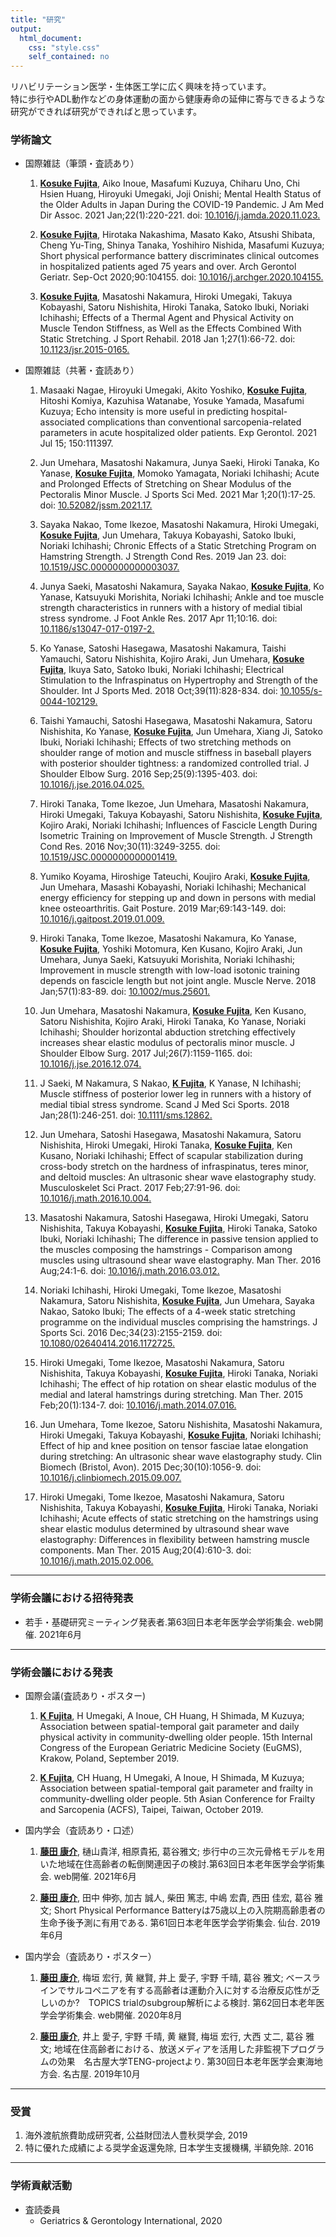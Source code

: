 ```yaml
---
title: "研究"
output:
  html_document:
    css: "style.css"
    self_contained: no
---
```


リハビリテーション医学・生体医工学に広く興味を持っています。  
特に歩行やADL動作などの身体運動の面から健康寿命の延伸に寄与できるような研究ができれば研究ができればと思っています。

### 学術論文
  - 国際雑誌（筆頭・査読あり）
    1. <B><U>Kosuke Fujita</U></B>, Aiko Inoue, Masafumi Kuzuya, Chiharu Uno, Chi Hsien Huang, Hiroyuki Umegaki, Joji Onishi; Mental Health Status of the Older Adults in Japan During the COVID-19 Pandemic. J Am Med Dir Assoc. 2021 Jan;22(1):220-221. doi: [10.1016/j.jamda.2020.11.023.](https://www.jamda.com/article/S1525-8610(20)30988-9/fulltext)
    
    1. <B><U>Kosuke Fujita</U></B>, Hirotaka Nakashima, Masato Kako, Atsushi Shibata, Cheng Yu-Ting, Shinya Tanaka, Yoshihiro Nishida, Masafumi Kuzuya; Short physical performance battery discriminates clinical outcomes in hospitalized patients aged 75 years and over. Arch Gerontol Geriatr. Sep-Oct 2020;90:104155. doi: [10.1016/j.archger.2020.104155.](https://www.sciencedirect.com/science/article/abs/pii/S0167494320301497?via%3Dihub)
    
    1. <B><U>Kosuke Fujita</U></B>, Masatoshi Nakamura, Hiroki Umegaki, Takuya Kobayashi, Satoru Nishishita, Hiroki Tanaka, Satoko Ibuki, Noriaki Ichihashi; Effects of a Thermal Agent and Physical Activity on Muscle Tendon Stiffness, as Well as the Effects Combined With Static Stretching. J Sport Rehabil. 2018 Jan 1;27(1):66-72. doi: [10.1123/jsr.2015-0165.](https://journals.humankinetics.com/view/journals/jsr/27/1/article-p66.xml?content=abstract)


  - 国際雑誌（共著・査読あり）
    1. Masaaki Nagae, Hiroyuki Umegaki, Akito Yoshiko, <B><U>Kosuke Fujita</U></B>, Hitoshi Komiya, Kazuhisa Watanabe, Yosuke Yamada, Masafumi Kuzuya; Echo intensity is more useful in predicting hospital-associated complications than conventional sarcopenia-related parameters in acute hospitalized older patients. Exp Gerontol. 2021 Jul 15; 150:111397.  
    
    1. Jun Umehara, Masatoshi Nakamura, Junya Saeki, Hiroki Tanaka, Ko Yanase, <B><U>Kosuke Fujita</U></B>, Momoko Yamagata, Noriaki Ichihashi; Acute and Prolonged Effects of Stretching on Shear Modulus of the Pectoralis Minor Muscle. J Sports Sci Med. 2021 Mar 1;20(1):17-25. doi: [10.52082/jssm.2021.17.](https://www.jssm.org/jssm-20-17.xml%3EFulltext)  
    
    1. Sayaka Nakao, Tome Ikezoe, Masatoshi Nakamura, Hiroki Umegaki, <B><U>Kosuke Fujita</U></B>, Jun Umehara, Takuya Kobayashi, Satoko Ibuki, Noriaki Ichihashi; Chronic Effects of a Static Stretching Program on Hamstring Strength. J Strength Cond Res. 2019 Jan 23. doi: [10.1519/JSC.0000000000003037.](https://journals.lww.com/nsca-jscr/Abstract/9000/Chronic_Effects_of_a_Static_Stretching_Program_on.94986.aspx)
    
    1. Junya Saeki, Masatoshi Nakamura, Sayaka Nakao, <B><U>Kosuke Fujita</U></B>, Ko Yanase, Katsuyuki Morishita, Noriaki Ichihashi; Ankle and toe muscle strength characteristics in runners with a history of medial tibial stress syndrome. J Foot Ankle Res. 2017 Apr 11;10:16. doi: [10.1186/s13047-017-0197-2.](https://jfootankleres.biomedcentral.com/articles/10.1186/s13047-017-0197-2)
    
    1. Ko Yanase, Satoshi Hasegawa, Masatoshi Nakamura, Taishi Yamauchi, Satoru Nishishita, Kojiro Araki, Jun Umehara, <B><U>Kosuke Fujita</U></B>, Ikuya Sato, Satoko Ibuki, Noriaki Ichihashi; Electrical Stimulation to the Infraspinatus on Hypertrophy and Strength of the Shoulder. Int J Sports Med. 2018 Oct;39(11):828-834. doi: [10.1055/s-0044-102129.](https://www.thieme-connect.de/products/ejournals/abstract/10.1055/s-0044-102129)
    
    1. Taishi Yamauchi, Satoshi Hasegawa, Masatoshi Nakamura, Satoru Nishishita, Ko Yanase, <B><U>Kosuke Fujita</U></B>, Jun Umehara, Xiang Ji, Satoko Ibuki, Noriaki Ichihashi; Effects of two stretching methods on shoulder range of motion and muscle stiffness in baseball players with posterior shoulder tightness: a randomized controlled trial. J Shoulder Elbow Surg. 2016 Sep;25(9):1395-403. doi: [10.1016/j.jse.2016.04.025.](https://www.jshoulderelbow.org/)
    
    1. Hiroki Tanaka, Tome Ikezoe, Jun Umehara, Masatoshi Nakamura, Hiroki Umegaki, Takuya Kobayashi, Satoru Nishishita, <B><U>Kosuke Fujita</U></B>, Kojiro Araki, Noriaki Ichihashi; Influences of Fascicle Length During Isometric Training on Improvement of Muscle Strength. J Strength Cond Res. 2016 Nov;30(11):3249-3255. doi: [10.1519/JSC.0000000000001419.](https://journals.lww.com/nsca-jscr/Fulltext/2016/11000/Influences_of_Fascicle_Length_During_Isometric.35.aspx)

    1. Yumiko Koyama, Hiroshige Tateuchi, Koujiro Araki, <B><U>Kosuke Fujita</U></B>, Jun Umehara, Masashi Kobayashi, Noriaki Ichihashi; Mechanical energy efficiency for stepping up and down in persons with medial knee osteoarthritis. Gait Posture. 2019 Mar;69:143-149. doi: [10.1016/j.gaitpost.2019.01.009.](https://www.sciencedirect.com/science/article/abs/pii/S0966636219300268?via%3Dihub)
    
    1. Hiroki Tanaka, Tome Ikezoe, Masatoshi Nakamura, Ko Yanase, <B><U>Kosuke Fujita</U></B>, Yoshiki Motomura, Ken Kusano, Kojiro Araki, Jun Umehara, Junya Saeki, Katsuyuki Morishita, Noriaki Ichihashi; Improvement in muscle strength with low-load isotonic training depends on fascicle length but not joint angle. Muscle Nerve. 2018 Jan;57(1):83-89. doi: [10.1002/mus.25601.](https://onlinelibrary.wiley.com/doi/abs/10.1002/mus.25601)

    1. Jun Umehara, Masatoshi Nakamura, <B><U>Kosuke Fujita</U></B>, Ken Kusano, Satoru Nishishita, Kojiro Araki, Hiroki Tanaka, Ko Yanase, Noriaki Ichihashi; Shoulder horizontal abduction stretching effectively increases shear elastic modulus of pectoralis minor muscle. J Shoulder Elbow Surg. 2017 Jul;26(7):1159-1165. doi: [10.1016/j.jse.2016.12.074.](https://www.jshoulderelbow.org/article/S1058-2746(17)30018-6/fulltext)

    1. J Saeki, M Nakamura, S Nakao, <B><U>K Fujita</U></B>, K Yanase, N Ichihashi; Muscle stiffness of posterior lower leg in runners with a history of medial tibial stress syndrome. Scand J Med Sci Sports. 2018 Jan;28(1):246-251. doi: [10.1111/sms.12862.](https://onlinelibrary.wiley.com/doi/abs/10.1111/sms.12862)
    
    1. Jun Umehara, Satoshi Hasegawa, Masatoshi Nakamura, Satoru Nishishita, Hiroki Umegaki, Hiroki Tanaka, <B><U>Kosuke Fujita</U></B>, Ken Kusano, Noriaki Ichihashi; Effect of scapular stabilization during cross-body stretch on the hardness of infraspinatus, teres minor, and deltoid muscles: An ultrasonic shear wave elastography study. Musculoskelet Sci Pract. 2017 Feb;27:91-96. doi: [10.1016/j.math.2016.10.004.](https://www.sciencedirect.com/science/article/abs/pii/S1356689X16307391?via%3Dihub)
    
    1. Masatoshi Nakamura, Satoshi Hasegawa, Hiroki Umegaki, Satoru Nishishita, Takuya Kobayashi, <B><U>Kosuke Fujita</U></B>, Hiroki Tanaka, Satoko Ibuki, Noriaki Ichihashi; The difference in passive tension applied to the muscles composing the hamstrings - Comparison among muscles using ultrasound shear wave elastography. Man Ther. 2016 Aug;24:1-6. doi: [10.1016/j.math.2016.03.012.](https://www.sciencedirect.com/science/article/abs/pii/S1356689X16300029?via%3Dihub)
    
    1. Noriaki Ichihashi, Hiroki Umegaki, Tome Ikezoe, Masatoshi Nakamura, Satoru Nishishita, <B><U>Kosuke Fujita</U></B>, Jun Umehara, Sayaka Nakao, Satoko Ibuki; The effects of a 4-week static stretching programme on the individual muscles comprising the hamstrings. J Sports Sci. 2016 Dec;34(23):2155-2159. doi: [10.1080/02640414.2016.1172725.](https://www.tandfonline.com/doi/abs/10.1080/02640414.2016.1172725?journalCode=rjsp20)

    1. Hiroki Umegaki, Tome Ikezoe, Masatoshi Nakamura, Satoru Nishishita, Takuya Kobayashi, <B><U>Kosuke Fujita</U></B>, Hiroki Tanaka, Noriaki Ichihashi; The effect of hip rotation on shear elastic modulus of the medial and lateral hamstrings during stretching. Man Ther. 2015 Feb;20(1):134-7. doi: [10.1016/j.math.2014.07.016.](https://www.sciencedirect.com/science/article/abs/pii/S1356689X14001465?via%3Dihub)

    1. Jun Umehara, Tome Ikezoe, Satoru Nishishita, Masatoshi Nakamura, Hiroki Umegaki, Takuya Kobayashi, <B><U>Kosuke Fujita</U></B>, Noriaki Ichihashi; Effect of hip and knee position on tensor fasciae latae elongation during stretching: An ultrasonic shear wave elastography study. Clin Biomech (Bristol, Avon). 2015 Dec;30(10):1056-9. doi: [10.1016/j.clinbiomech.2015.09.007.](https://www.clinbiomech.com/article/S0268-0033(15)00248-X/fulltext)

    1. Hiroki Umegaki, Tome Ikezoe, Masatoshi Nakamura, Satoru Nishishita, Takuya Kobayashi, <B><U>Kosuke Fujita</U></B>, Hiroki Tanaka, Noriaki Ichihashi; Acute effects of static stretching on the hamstrings using shear elastic modulus determined by ultrasound shear wave elastography: Differences in flexibility between hamstring muscle components. Man Ther. 2015 Aug;20(4):610-3. doi: [10.1016/j.math.2015.02.006.](https://www.sciencedirect.com/science/article/abs/pii/S1356689X15000247?via%3Dihub)


---

### 学術会議における招待発表
 - 若手・基礎研究ミーティング発表者.第63回日本老年医学会学術集会. web開催. 2021年6月


---

### 学術会議における発表
  - 国際会議(査読あり・ポスター)
    1. <B><U>K Fujita</U></B>, H Umegaki, A Inoue, CH Huang, H Shimada, M Kuzuya; Association between spatial-temporal gait parameter and daily physical activity in community-dwelling older people. 15th Internal Congress of the European Geriatric Medicine Society (EuGMS), Krakow, Poland, September 2019.
    
    1. <B><U>K Fujita</U></B>, CH Huang, H Umegaki, A Inoue, H Shimada, M Kuzuya; Association between spatial-temporal gait parameter and frailty in community-dwelling older people. 5th Asian Conference for Frailty and Sarcopenia (ACFS), Taipei, Taiwan, October 2019.


  - 国内学会（査読あり・口述）
    1. <B><U>藤田 康介</U></B>, 樋山貴洋, 相原貴拓, 葛谷雅文; 歩行中の三次元骨格モデルを用いた地域在住高齢者の転倒関連因子の検討.第63回日本老年医学会学術集会. web開催. 2021年6月

    1. <B><U>藤田 康介</U></B>, 田中 伸弥, 加古 誠人, 柴田 篤志, 中嶋 宏貴, 西田 佳宏, 葛谷 雅文; Short Physical Performance Batteryは75歳以上の入院期高齢患者の生命予後予測に有用である. 第61回日本老年医学会学術集会. 仙台. 2019年6月   
    
    
  - 国内学会（査読あり・ポスター）
  
    1. <B><U>藤田 康介</U></B>, 梅垣 宏行, 黄 継賢, 井上 愛子, 宇野 千晴, 葛谷 雅文; ベースラインでサルコペニアを有する高齢者は運動介入に対する治療反応性が乏しいのか?　TOPICS trialのsubgroup解析による検討. 第62回日本老年医学会学術集会. web開催. 2020年8月
    
    1. <B><U>藤田 康介</U></B>, 井上 愛子, 宇野 千晴, 黄 継賢, 梅垣 宏行, 大西 丈二, 葛谷 雅文; 地域在住高齢者における、放送メディアを活用した非監視下プログラムの効果　名古屋大学TENG-projectより. 第30回日本老年医学会東海地方会. 名古屋. 2019年10月

---

### 受賞
  1. 海外渡航旅費助成研究者, 公益財団法人豊秋奨学会, 2019
  1. 特に優れた成績による奨学金返還免除, 日本学生支援機構, 半額免除. 2016


---

### 学術貢献活動
  - 査読委員
    - Geriatrics & Gerontology International, 2020
